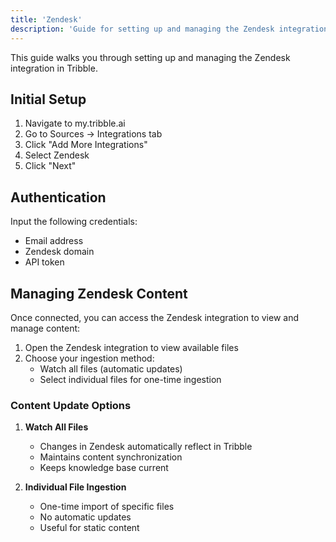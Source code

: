 ```yaml
---
title: 'Zendesk'
description: 'Guide for setting up and managing the Zendesk integration in Tribble'
---
```


This guide walks you through setting up and managing the Zendesk integration in Tribble.

## Initial Setup

1. Navigate to my.tribble.ai
2. Go to Sources → Integrations tab
3. Click "Add More Integrations"
4. Select Zendesk
5. Click "Next"

## Authentication

Input the following credentials:

* Email address
* Zendesk domain
* API token

## Managing Zendesk Content

Once connected, you can access the Zendesk integration to view and manage content:

1. Open the Zendesk integration to view available files
2. Choose your ingestion method:  
   * Watch all files (automatic updates)  
   * Select individual files for one-time ingestion

### Content Update Options

1. **Watch All Files**  
   * Changes in Zendesk automatically reflect in Tribble  
   * Maintains content synchronization  
   * Keeps knowledge base current

2. **Individual File Ingestion**  
   * One-time import of specific files  
   * No automatic updates  
   * Useful for static content 